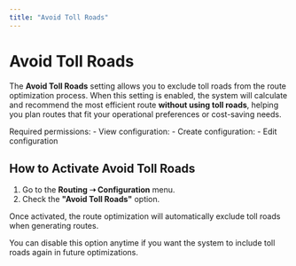 ```yaml
---
title: "Avoid Toll Roads"
---
```


# Avoid Toll Roads

The **Avoid Toll Roads** setting allows you to exclude toll roads from the route optimization process. When this setting is enabled, the system will calculate and recommend the most efficient route **without using toll roads**, helping you plan routes that fit your operational preferences or cost-saving needs.

<Note>
<Note>
Required permissions:
- View configuration:
- Create configuration:
- Edit configuration
</Note>
</Note>

## How to Activate Avoid Toll Roads

1. Go to the **Routing ➝ Configuration** menu.
2. Check the **"Avoid Toll Roads"** option.

Once activated, the route optimization will automatically exclude toll roads when generating routes.

You can disable this option anytime if you want the system to include toll roads again in future optimizations.
